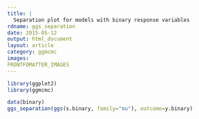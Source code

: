 ```yaml
---
title: |
  Separation plot for models with binary response variables
rdname: ggs_separation
date: 2015-05-12
output: html_document
layout: article
category: ggmcmc
images:
FRONTFOMATTER_IMAGES
---
```


```r
library(ggplot2)
library(ggmcmc)
```

```r
data(binary)
ggs_separation(ggs(s.binary, family="mu"), outcome=y.binary)



```
